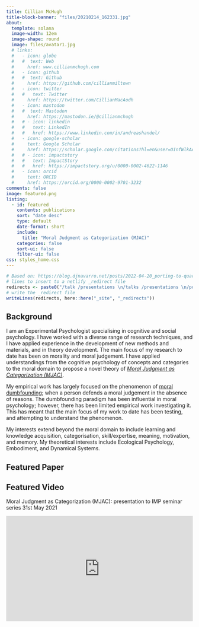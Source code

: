 ```yaml
---
title: Cillian McHugh
title-block-banner: "files/20210214_162331.jpg"
about:
  template: solana
  image-width: 12em
  image-shape: round
  image: files/avatar1.jpg
  # links:
  #   - icon: globe
  #   #  text: Web
  #     href: www.cillianmchugh.com
  #   - icon: github
  #   #  text: Github
  #     href: https://github.com/cillianmiltown
  #   - icon: twitter
  #   #   text: Twitter
  #     href: https://twitter.com/CillianMacAodh
  #   - icon: mastodon
  #   #  text: Mastodon
  #     href: https://mastodon.ie/@cillianmchugh
  #   # - icon: linkedin
  #   #   text: LinkedIn
  #   #   href: https://www.linkedin.com/in/andreashandel/
  #   - icon: google-scholar
  #     text: Google Scholar
  #     href: https://scholar.google.com/citations?hl=en&user=OInfWlkAAAAJ
  #   # - icon: impactstory
  #   #   text: ImpactStory
  #   #   href: https://impactstory.org/u/0000-0002-4622-1146
  #   - icon: orcid
  #     text: ORCID
  #     href: https://orcid.org/0000-0002-9701-3232
comments: false
image: featured.png
listing:
  - id: featured
    contents: publications
    sort: "date desc"
    type: default
    date-format: short
    include:
      title: "Moral Judgment as Categorization (MJAC)"
    categories: false
    sort-ui: false
    filter-ui: false
css: styles_home.css
---
```


```r
# Based on: https://blog.djnavarro.net/posts/2022-04-20_porting-to-quarto/#netlify-redirects
# lines to insert to a netlify _redirect file
redirects <- paste0("/talk /presentations \n/talks /presentations \n/post /posts")
# write the _redirect file
writeLines(redirects, here::here("_site", "_redirects"))

```


## Background


I am an Experimental Psychologist specialising in cognitive and social psychology. I have worked with a diverse range of research techniques, and I have applied experience in the development of new methods and materials, and in theory development. The main focus of my research to date has been on morality and moral judgement. I have applied understandings from the cognitive psychology of concepts and categories to the moral domain to propose a novel theory of [*Moral Judgment as Categorization (MJAC)*](https://www.cillianmchugh.com/publications/moral-judgment-as-categorization). 

My empirical work has largely focused on the phenomenon of [moral dumbfounding](https://www.cillianmchugh.com/publications/searching-for-moral-dumbfounding/); when a person defends a moral judgement in the absence of reasons. The dumbfounding paradigm has been influential in moral psychology; however, there has been limited empirical work investigating it. This has meant that the main focus of my work to date has been testing, and attempting to understand the phenomenon.

My interests extend beyond the moral domain to include learning and knowledge acquisition, categorisation, skill/expertise, meaning, motivation, and memory. My theoretical interests include Ecological Psychology, Embodiment, and Dynamical Systems.

<a rel="me" href="https://sciences.social/@cillianmchugh"></a>

## Featured Paper

:::{#featured}
:::


## Featured Video

Moral Judgment as Categorization (MJAC): presentation to IMP seminar series 31st May 2021

```{=html}
<div>
  <div style="position:relative;padding-top:56.25%;">
    <iframe src="https://www.youtube.com/embed/VZahP87TCqE" frameborder="0" allowfullscreen
      style="position:absolute;top:0;left:0;width:100%;height:100%;"></iframe>
  </div>
</div>
```



```{=html}

<link rel="stylesheet" href="https://cdn.jsdelivr.net/gh/jpswalsh/academicons@1/css/academicons.min.css">

<br>

<br>

<p align="center" style="fontsize: 40px">

<a href="https://sciences.social/@cillianmchugh" target="_blank"><i class="fa-brands fa-mastodon fa-2x" title="Mastodon" aria-hidden="true"></i></a>
<a href="https://twitter.com/CillianMacAodh" target="_blank"><i class="fa-brands fa-twitter fa-2x" title="Twitter" aria-hidden="true"></i></a>
<a href="https://github.com/cillianmiltown" target="_blank"><i class="fa-brands fa-github fa-2x" title="GitHub" aria-hidden="true"></i></a>
<a href="https://www.researchgate.net/profile/Cillian_Mchugh2" target="_blank"><i class="ai ai-researchgate ai-2x" title="ResearchGate" aria-hidden="true"></i></a>
<a href="https://limerick.academia.edu/CillianMcHugh" target="_blank"><i class="ai ai-academia ai-2x" title="Academia" aria-hidden="true"></i></a>
<a href="https://scholar.google.com/citations?hl=en&user=OInfWlkAAAAJ" target="_blank"><i class="ai ai-google-scholar ai-2x"></i></a>
<br>
<a href="https://orcid.org/0000-0002-9701-3232" target="_blank"><i class="ai ai-orcid ai-2x"></i></a>
<a href="http://mchugh.socialpsychology.org/" target="_blank"><i class="ai ai-scirate ai-2x"></i></a>
<a href="https://raw.githubusercontent.com/cillianmiltown/website_quarto/main/files/CV.pdf" target="_blank"><i class="ai ai-cv ai-2x"></i></a>

</p>
```


```{=html}
<script src="https://unpkg.com/vanilla-back-to-top@7.2.0/dist/vanilla-back-to-top.min.js"></script>
<script>addBackToTop({
  diameter: 56,
  backgroundColor: '#3f51b5',
  textColor: '#fff'
})</script>
```
